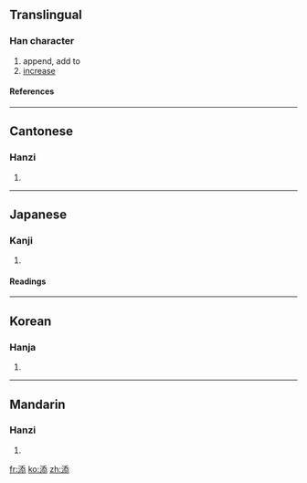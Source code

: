 ==Translingual==
===Han character===
{{Han char|rn=85|rad=水|as=08|sn=11|four=3213<sub>3</sub>|canj=水竹大心 (EHKP), 水一大心 (EMKP)}}
# append, add to
# [[increase]]
====References====
{{Han ref|kx=0632.190|dkj=17698|dj=1039.020|hdz=31639.040|uh=6DFB|ud=28155|bh=B24B|bd=45643}}

----
==Cantonese==
===Hanzi===
{{yue-hanzi|jyut=|y=tim1}}
# {{defn|Cantonese}}

----
==Japanese==
===Kanji===
{{ja-kanji|grade=c|rs=水08}}
# {{defn|Japanese}} 
====Readings====
{{ja-readings|on=[[てん]] (ten)|kun=[[そえる]] (soeru), [[そえ]] (soe), [[そう]] (sou)}}

----
==Korean==
===Hanja===
{{ko-hanja|hangeul=첨|eumhun=|rv=cheom|mr=ch'ŏm|y=chem}}
# {{defn|Korean}}

----
==Mandarin==
===Hanzi===
{{cmn-hanzi|pin=[[tiān]] (tian1), [[tiàn]] (tian4)|wg=t'ien<sup>1</sup>, t'ien<sup>4</sup>}}
# {{defn|Mandarin}}

[[fr:添]]
[[ko:添]]
[[zh:添]]